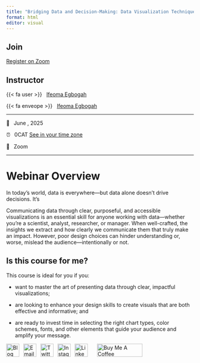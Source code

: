 ```yaml
---
title: "Bridging Data and Decision-Making: Data Visualization Techniques with R"
format: html
editor: visual
---
```


## Join

[Register on Zoom](https://us02web.zoom.us/meeting/#/registration){.btn .btn-primary target="_blank"}

## Instructor

{{< fa user >}}   [Ifeoma Egbogah](https://ifeoma-egbogah.netlify.app/)

{{< fa enveope >}}   [Ifeoma Egbogah](mailto:negbogah@gmail.com)

--------------------------------------------------------------------------------

<span class='code'>📆 &ensp;June , 2025</span>\

<span class='code'>⏰ &ensp;0CAT</span>\ [See in your time zone](https://dateful.com/convert/utc?t=1430)

<span class='code'>🏨 &ensp;Zoom</span>\

--------------------------------------------------------------------------------

# Webinar Overview

In today’s world, data is everywhere—but data alone doesn’t drive decisions. It's 

Communicating data through clear, purposeful, and accessible visualizations is an essential skill for anyone working with data—whether you're a scientist, analyst, researcher, or manager. When well-crafted, the insights we extract and how clearly we communicate them that truly make an impact. However, poor design choices can hinder understanding or, worse, mislead the audience—intentionally or not.

## Is this course for me?

This course is ideal for you if you:

* want to master the art of presenting data through clear, impactful visualizations;

* are looking to enhance your design skills to create visuals that are both effective and informative; and

* are ready to invest time in selecting the right chart types, color schemes, fonts, and other elements that guide your audience and amplify your message.



<div align="center">
<a href="https://ifeoma-egbogah.netlify.app/blog/"><img border="0" alt="Blog" src="https://assets.dryicons.com/uploads/icon/svg/4926/home.svg" width="35" height="35"></a>&ensp;
<a href="mailto:negbogah@gmail.com"><img border="0" alt="Email" src="https://assets.dryicons.com/uploads/icon/svg/8009/02dc3a5c-6504-4347-85fb-3f510cfecc45.svg" width="35" height="35"></a>&ensp;
<a href="https://twitter.com/negbogah"><img border="0" alt="Twitter" src="https://assets.dryicons.com/uploads/icon/svg/8385/c23f7ffc-ca8d-4246-8978-ce9f6d5bcc99.svg" width="35" height="35"></a>&ensp; 
<a href="https://www.instagram.com/ifyegbogah/"><img border="0" alt="Instagram" src="https://assets.dryicons.com/uploads/icon/svg/8330/62263227-bb78-4b42-a9a9-e222e0cc7b97.svg" width="35" height="35"></a>&ensp;
<a href="https://www.linkedin.com/in/ifeoma-egbogah-a88527110/"><img border="0" alt="LinkedIn" src="https://assets.dryicons.com/uploads/icon/svg/8337/a347cd89-1662-4421-be90-58e5e8004eae.svg" width="35" height="35"></a>&ensp;&emsp;
<a href="https://www.buymeacoffee.com/z3tt" target="_blank"><img src="https://www.buymeacoffee.com/assets/img/guidelines/download-assets-sm-1.svg" alt="Buy Me A Coffee" style="height: 35px !important;width: 122px !important;" ></a>
</div>